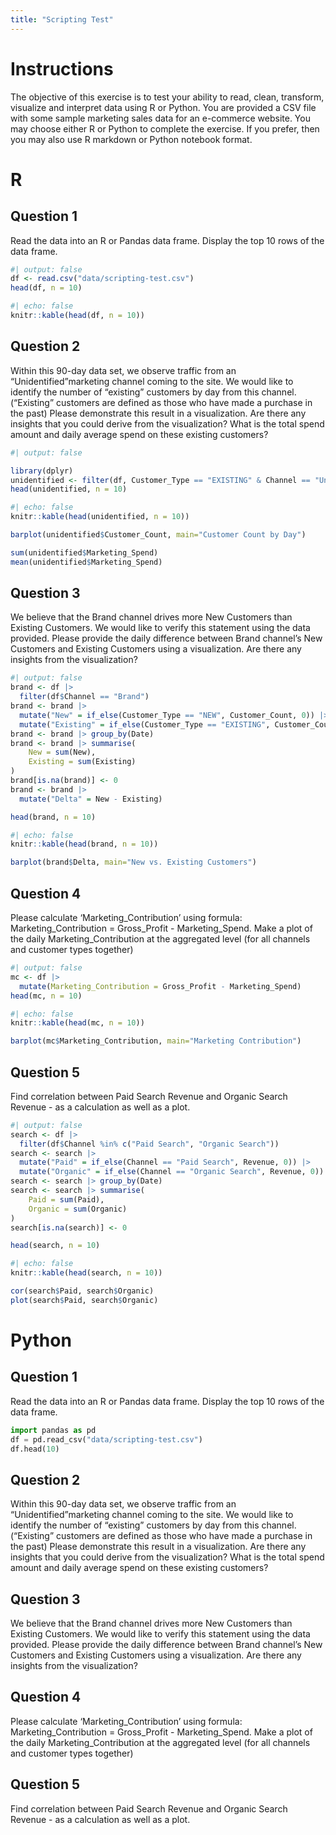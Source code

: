 ```yaml
---
title: "Scripting Test"
---
```


# Instructions

The objective of this exercise is to test your ability to read, clean, transform, visualize and interpret data using R or Python. You are provided a CSV file with some sample marketing sales data for an e-commerce website. You may choose either R or Python to complete the exercise. If you prefer, then you may also use R markdown or Python notebook format.

# R

## Question 1

Read the data into an R or Pandas data frame. Display the top 10 rows of the data frame.

```r
#| output: false
df <- read.csv("data/scripting-test.csv")
head(df, n = 10)
```

```r
#| echo: false
knitr::kable(head(df, n = 10))
```

## Question 2

Within this 90-day data set, we observe traffic from an "Unidentified"marketing channel coming to the site. We would like to identify the number of "existing" customers by day from this channel. ("Existing" customers are defined as those who have made a purchase in the past) Please demonstrate this result in a visualization. Are there any insights that you could derive from the visualization? What is the total spend amount and daily average spend on these existing customers?

```r
#| output: false

library(dplyr)
unidentified <- filter(df, Customer_Type == "EXISTING" & Channel == "Unidentified")
head(unidentified, n = 10)
```

```r
#| echo: false
knitr::kable(head(unidentified, n = 10))
```

```r
barplot(unidentified$Customer_Count, main="Customer Count by Day")
```

```r
sum(unidentified$Marketing_Spend)
mean(unidentified$Marketing_Spend)
```

## Question 3

We believe that the Brand channel drives more New Customers than Existing Customers. We would like to verify this statement using the data provided. Please provide the daily difference between Brand channel's New Customers and Existing Customers using a visualization. Are there any insights from the visualization?

```r
#| output: false
brand <- df |>
  filter(df$Channel == "Brand")
brand <- brand |>
  mutate("New" = if_else(Customer_Type == "NEW", Customer_Count, 0)) |>
  mutate("Existing" = if_else(Customer_Type == "EXISTING", Customer_Count, 0))
brand <- brand |> group_by(Date)
brand <- brand |> summarise(
    New = sum(New),
    Existing = sum(Existing)
)
brand[is.na(brand)] <- 0
brand <- brand |>
  mutate("Delta" = New - Existing)

head(brand, n = 10)
```

```r
#| echo: false
knitr::kable(head(brand, n = 10))
```

```r
barplot(brand$Delta, main="New vs. Existing Customers")
```

## Question 4

Please calculate 'Marketing_Contribution' using formula: Marketing_Contribution = Gross_Profit - Marketing_Spend. Make a plot of the daily Marketing_Contribution at the aggregated level (for all channels and customer types together)

```r
#| output: false
mc <- df |>
  mutate(Marketing_Contribution = Gross_Profit - Marketing_Spend)
head(mc, n = 10)
```

```r
#| echo: false
knitr::kable(head(mc, n = 10))
```

```r
barplot(mc$Marketing_Contribution, main="Marketing Contribution")
```

## Question 5

Find correlation between Paid Search Revenue and Organic Search Revenue - as a calculation as well as a plot.

```r
#| output: false
search <- df |>
  filter(df$Channel %in% c("Paid Search", "Organic Search"))
search <- search |>
  mutate("Paid" = if_else(Channel == "Paid Search", Revenue, 0)) |>
  mutate("Organic" = if_else(Channel == "Organic Search", Revenue, 0))
search <- search |> group_by(Date)
search <- search |> summarise(
    Paid = sum(Paid),
    Organic = sum(Organic)
)
search[is.na(search)] <- 0

head(search, n = 10)
```

```r
#| echo: false
knitr::kable(head(search, n = 10))
```

```r
cor(search$Paid, search$Organic)
plot(search$Paid, search$Organic)
```

# Python

## Question 1

Read the data into an R or Pandas data frame. Display the top 10 rows of the data frame.

```python
import pandas as pd
df = pd.read_csv("data/scripting-test.csv")
df.head(10)
```

## Question 2

Within this 90-day data set, we observe traffic from an "Unidentified"marketing channel coming to the site. We would like to identify the number of "existing" customers by day from this channel. ("Existing" customers are defined as those who have made a purchase in the past) Please demonstrate this result in a visualization. Are there any insights that you could derive from the visualization? What is the total spend amount and daily average spend on these existing customers?

## Question 3

We believe that the Brand channel drives more New Customers than Existing Customers. We would like to verify this statement using the data provided. Please provide the daily difference between Brand channel's New Customers and Existing Customers using a visualization. Are there any insights from the visualization?

## Question 4

Please calculate 'Marketing_Contribution' using formula: Marketing_Contribution = Gross_Profit - Marketing_Spend. Make a plot of the daily Marketing_Contribution at the aggregated level (for all channels and customer types together)

## Question 5

Find correlation between Paid Search Revenue and Organic Search Revenue - as a calculation as well as a plot.
